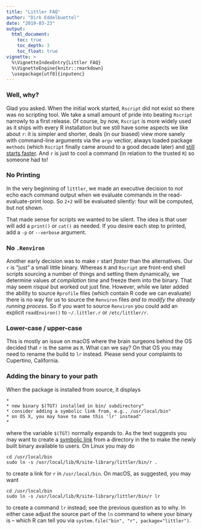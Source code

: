 ```yaml
---
title: "Littler FAQ"
author: "Dirk Eddelbuettel"
date: "2019-03-23"
output: 
  html_document:
    toc: true
    toc_depth: 3
    toc_float: true
vignette: >
  %\VignetteIndexEntry{Littler FAQ}
  %\VignetteEngine{knitr::rmarkdown}
  \usepackage[utf8]{inputenc}
---
```


### Well, why?

Glad you asked. When the initial work started, `Rscript` did not exist so
there was no scripting tool. We take a small amount of pride into beating
`Rscript` narrowly to a first release.  Of course, by now, `Rscript` is more
widely used as it ships with every R installation but we still have some
aspects we like about `r`: it is simpler and shorter, deals (in our biased)
view more sanely with command-line arguments via the `argv` vectior, always
loaded package `methods` (which `Rscript` finally came around to a good
decade later) and [still starts
faster](http://dirk.eddelbuettel.com/blog/2014/09/02/#littler-faster-at-doing-nothing).
And `r` is just to cool a command (in relation to the trusted `R`) so someone
had to!

### No Printing

In the very beginning of `littler`, we made an executive decision to _not_
echo each command output when we evaluate commands in the read-evaluate-print
loop.  So `2+2` will be evaluated silently: four will be computed, but not shown.

That made sense for scripts we wanted to be silent. The idea is that user
will add a `print()` or `cat()` as needed.  If you desire each step to
printed, add a `-p` or `--verbose` argument.


### No `.Renviron`

Another early decision was to make `r` start _faster_ than the alternatives.
Our `r` is "just" a small little binary.  Whereas `R` and `Rscript` are
front-end shell scripts sourcing a number of things and setting them
dynamically, we determine values _at compilation time_ and freeze them into
the binary.  That may seem _risqué_ but worked out just fine.  However, while
we later added the ability to source `Rprofile` files (which contain R code
we can evaluate) there is no way for us to source the `Renviron` files _and
to modify the already running process_.  So if you want to source `Renviron`
you could add an explicit `readEnviron()` to `~/.littler.r` or
`/etc/littler/r`. 

### Lower-case / upper-case

This is mostly an issue on macOS where the brain surgeons behind the OS
decided that `r` is the same as `R`. What can we say?  On that OS you may
need to rename the build to `lr` instead.  Please send your complaints to
Cupertino, California. 

### Adding the binary to your path

When the package is installed from source, it displays 

```
*
* new binary $(TGT) installed in bin/ subdirectory"
* consider adding a symbolic link from, e.g., /usr/local/bin"
* on OS X, you may have to name this 'lr' instead"
*
```

where the variable `$(TGT)` normally expands to. As the text suggests you may 
want to create a [symbolic link](https://en.wikipedia.org/wiki/Symbolic_link) from a
directory in the to make the newly built binary available to users.  On Linux you 
may do

```
cd /usr/local/bin 
sudo ln -s /usr/local/lib/R/site-library/littler/bin/r .
```

to create a link for `r` in `/usr/local/bin`.  On macOS, as suggested, you may want

```
cd /usr/local/bin 
sudo ln -s /usr/local/lib/R/site-library/littler/bin/r lr
```

to create a command `lr` instead; see the previous question as to why.  In either case
adjust the source part of the `ln` command to where your binary is -- which R can tell 
you via `system.file("bin", "r", package="littler")`.
